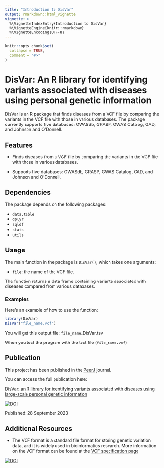 ```yaml
---
title: "Introduction to DisVar"
output: rmarkdown::html_vignette
vignette: >
  %\VignetteIndexEntry{Introduction to DisVar}
  %\VignetteEngine{knitr::rmarkdown}
  %\VignetteEncoding{UTF-8}
---
```


```r
knitr::opts_chunk$set(
  collapse = TRUE,
  comment = "#>"
)
```

# DisVar: An R library for identifying variants associated with diseases using personal genetic information

DisVar is an R package that finds diseases from a VCF file by comparing the variants in the VCF file with those in various databases. The package currently supports five databases: GWASdb, GRASP, GWAS Catalog, GAD, and Johnson and O'Donnell.

## Features

- Finds diseases from a VCF file by comparing the variants in the VCF file with those in various databases.

- Supports five databases: GWASdb, GRASP, GWAS Catalog, GAD, and Johnson and O'Donnell.

## Dependencies
The package depends on the following packages:

- `data.table`
- `dplyr`
- `sqldf`
- `stats`
- `utils`

## Usage

The main function in the package is `DisVar()`, which takes one arguments:

- `file`: the name of the VCF file.

The function returns a data frame containing variants associated with diseases compared from various databases.

### Examples

Here's an example of how to use the function:

```r
library(DisVar)
DisVar("file_name.vcf")
```

You will get this output file: `file_name`_DisVar.tsv

When you test the program with the test file (`file_name.vcf`)

## Publication

This project has been published in the [PeerJ](https://peerj.com) journal.

You can access the full publication here:

[DisVar: an R library for identifying variants associated with diseases using large-scale personal genetic information](https://peerj.com/articles/16086)

[![DOI](https://img.shields.io/badge/DOI-10.7717/peerj.16086-blue)](https://doi.org/10.7717/peerj.16086)

Published: 28 September 2023

## Additional Resources

- The VCF format is a standard file format for storing genetic variation data, and it is widely used in bioinformatics research. More information on the VCF format can be found at the [VCF specification page](http://samtools.github.io/hts-specs/VCFv4.3.pdf)

[![DOI](https://zenodo.org/badge/587268783.svg)](https://zenodo.org/badge/latestdoi/587268783)

